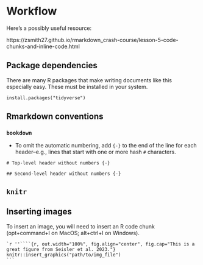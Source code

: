 # Workflow

::: {.rmdnote}

Here's a possibly useful resource:

https://zsmith27.github.io/rmarkdown_crash-course/lesson-5-code-chunks-and-inline-code.html

:::

## Package dependencies

There are many R packages that make writing documents like this especially easy.
These must be installed in your system.

```
install.packages("tidyverse")
```

## Rmarkdown conventions

### `bookdown`

- To omit the automatic numbering, add ` {-}` to the end of the line for each header--e.g., lines that start with one or more hash `#` characters.

```
# Top-level header without numbers {-}

## Second-level header without numbers {-}
```

## `knitr`

## Inserting images

To insert an image, you will need to insert an R code chunk (opt+command+I on MacOS; alt+ctrl+I on Windows).

````
`r ''````{r, out.width="100%", fig.align="center", fig.cap="This is a great figure from Seisler et al. 2023."}
knitr::insert_graphics("path/to/img_file")
```
````

